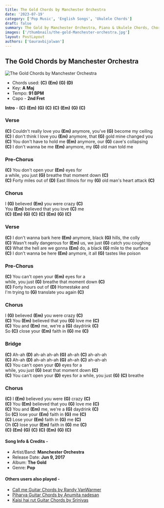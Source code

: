 ```yaml
---
title: The Gold Chords by Manchester Orchestra
date: '2023-07-19'
category: ['Pop Music', 'English Songs', 'Ukulele Chords']
draft: false
summary: The Gold by Manchester Orchestra, Piano & Ukulele Chords, Chords used - (C) (Em) (G) (D), Capo - 2nd Fret, Key - A Maj
images: ['/thumbnails/the-gold-Manchester-orchestra.jpg']
layout: PostLayout
authors: ['Gauravbijalwan']
---
```


## The Gold Chords by Manchester Orchestra

![The Gold Chords by Manchester Orchestra](/thumbnails/the-gold-Manchester-orchestra.jpg)

- Chords used: **(C)** **(Em)** **(G)** **(D)**
- Key: **A Maj**
- Tempo: **91 BPM**
- Capo - **2nd Fret**

**Intro** - **(C)** **(Em)** **(G)** **(C)** **(C)** **(Em)** **(G)** **(C)**

### Verse

**(C)** Couldn't really love you **(Em)** anymore, you've **(G)** become my ceiling\
**(C)** I don't think I love you **(Em)** anymore, that **(G)** gold mine changed you\
**(C)** You don't have to hold me **(Em)** anymore, our **(G)** cave's collapsing\
**(C)** I don't wanna be me **(Em)** anymore, my **(G)** old man told me

### Pre-Chorus

**(C)** You don't open your **(Em)** eyes for\
a while, you just **(G)** breathe that moment down **(C)**\
**(C)** Forty miles out of **(D)** East Illinois for my **(G)** old man's heart attack **(C)**

### Chorus

I **(G)** believed **(Em)** you were crazy **(C)**\
You **(Em)** believed that you love **(C)** me\
**(C)** **(Em)** **(G)** **(C)** **(C)** **(Em)** **(G)** **(C)**

### Verse

**(C)** I don't wanna bark here **(Em)** anymore, black **(G)** hills, the colly\
**(C)** Wasn't really dangerous for **(Em)** us, we just **(G)** catch you coughing\
**(C)** What the hell are we gonna **(Em)** do, a black **(G)** mile to the surface\
**(C)** I don't wanna be here **(Em)** anymore, it all **(G)** tastes like poison

### Pre-Chorus

**(C)** You can't open your **(Em)** eyes for a\
while, you just **(G)** breathe that moment down **(C)**\
**(C)** Forty hours out of **(D)** Homestake and\
I'm trying to **(G)** translate you again **(C)**

### Chorus

I **(G)** believed **(Em)** you were crazy **(C)**\
**(C)** You **(Em)** believed that you **(G)** love me **(C)**\
**(C)** You and **(Em)** me, we're a **(G)** daydrink **(C)**\
So **(C)** close your **(Em)** faith in **(G)** me **(C)**

### Bridge

**(C)** Ah-ah **(D)** ah-ah ah-ah **(G)** ah-ah **(C)** ah-ah-ah\
**(C)** Ah-ah **(D)** ah-ah ah-ah **(G)** ah-ah **(C)** ah-ah-ah\
**(C)** You can't open your **(D)** eyes for a\
while, you just **(G)** beat that moment down **(C)**\
**(C)** You can't open your **(D)** eyes for a while, you just **(G)** **(C)** breathe

### Chorus

**(C)** I **(Em)** believed you were **(G)** crazy **(C)**\
**(C)** You **(Em)** believed that you **(G)** love me **(C)**\
**(C)** You and **(Em)** me, we're a **(G)** daydrink **(C)**\
So **(C)** lose your **(Em)** faith in **(G)** me **(C)**\
**(C)** Lose your **(Em)** faith in **(G)** me **(C)**\
Oh **(C)** lose your **(Em)** faith in **(G)** me **(C)**\
**(C)** **(Em)** **(G)** **(C)** **(C)** **(Em)** **(G)** **(C)**

#### Song Info & Credits -

- Artist/Band: **Manchester Orchestra**
- Release Date: **Jun 9, 2017**
- Album: **The Gold**
- Genre: **Pop**

#### Others users also played -

- [Call me Guitar Chords by Randy VanWarmer](https://www.chordsco.com/chords/call-me-guitar-chords-by-randy-vanwarmer)
- [Piharva Guitar Chords by Anumita nadesan](https://www.chordsco.com/chords/piharva-guitar-chords-by-anumita-nadesan)
- [Kaisi hai rut Guitar Chords by Srinivas](https://www.chordsco.com/chords/kaisi-hai-rut-guitar-chords-by-srinivas)
